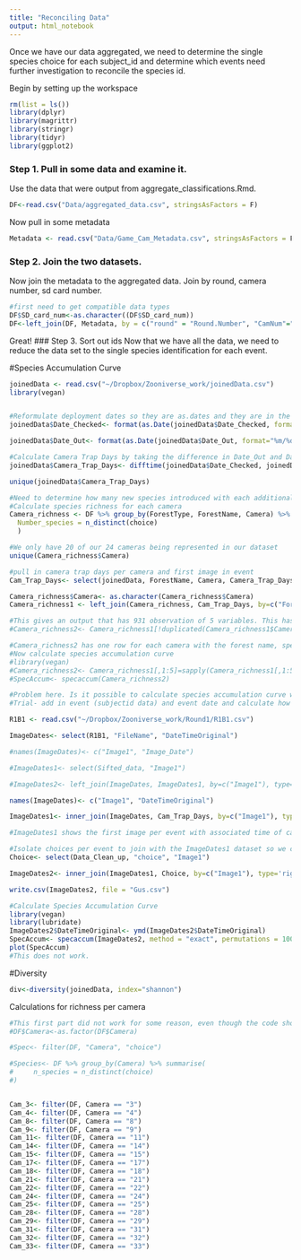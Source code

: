 ```yaml
---
title: "Reconciling Data"
output: html_notebook
---
```


Once we have our data aggregated, we need to determine the single species choice for each subject_id and determine which events need further investigation to reconcile the species id.

Begin by setting up the workspace
```r
rm(list = ls())
library(dplyr)
library(magrittr)
library(stringr)
library(tidyr)
library(ggplot2)
```
### Step 1. Pull in some data and examine it. 
Use the data that were output from aggregate_classifications.Rmd.
```r
DF<-read.csv("Data/aggregated_data.csv", stringsAsFactors = F)
```
Now pull in some metadata
```r
Metadata <- read.csv("Data/Game_Cam_Metadata.csv", stringsAsFactors = F)
```
### Step 2. Join the two datasets.
Now join the metadata to the aggregated data. Join by round, camera number, sd card number.

```r
#first need to get compatible data types
DF$SD_card_num<-as.character((DF$SD_card_num))
DF<-left_join(DF, Metadata, by = c("round" = "Round.Number", "CamNum"="Unit.Number","SD_card_num"="SD.Card.Number"  ))
```
Great!
### Step 3. Sort out ids
Now that we have all the data, we need to reduce the data set to the single species identification for each event.



#Species Accumulation Curve
```r
joinedData <- read.csv("~/Dropbox/Zooniverse_work/joinedData.csv")
library(vegan)


#Reformulate deployment dates so they are as.dates and they are in the same order for taking the difference later on
joinedData$Date_Checked<- format(as.Date(joinedData$Date_Checked, format="%m/%d/%y"),"%y/%m/%d")

joinedData$Date_Out<- format(as.Date(joinedData$Date_Out, format="%m/%d/%y"),"%y/%m/%d")

#Calculate Camera Trap Days by taking the difference in Date_Out and Date_Checked data. 
joinedData$Camera_Trap_Days<- difftime(joinedData$Date_Checked, joinedData$Date_Out , units = c("days"))

unique(joinedData$Camera_Trap_Days)

#Need to determine how many new species introduced with each additional camera trap day
#Calculate species richness for each camera
Camera_richness <- DF %>% group_by(ForestType, ForestName, Camera) %>% summarise(
  Number_species = n_distinct(choice)
  )

#We only have 20 of our 24 cameras being represented in our dataset
unique(Camera_richness$Camera)

#pull in camera trap days per camera and first image in event
Cam_Trap_Days<- select(joinedData, ForestName, Camera, Camera_Trap_Days, Image1, Date_Out, Date_Checked)

Camera_richness$Camera<- as.character(Camera_richness$Camera)
Camera_richness1 <- left_join(Camera_richness, Cam_Trap_Days, by=c("ForestName", "Camera"), type='right', match='all')

#This gives an output that has 931 observation of 5 variables. This has duplicates that we need to remove to get a dataset that has each camera with associated forest and number of camera trap days. 
#Camera_richness2<- Camera_richness1[!duplicated(Camera_richness1$Camera, Camera_richness1$ForestName),]

#Camera_richness2 has one row for each camera with the forest name, species richness, and camera trap days
#Now calculate species accumulation curve
#library(vegan)
#Camera_richness2<- Camera_richness1[,1:5]=sapply(Camera_richness1[,1:5],as.numeric)
#SpecAccum<- specaccum(Camera_richness2)

#Problem here. Is it possible to calculate species accumulation curve wihen we cannot tell how many new species added each day?
#Trial- add in event (subjectid data) and event date and calculate how many new species each day

R1B1 <- read.csv("~/Dropbox/Zooniverse_work/Round1/R1B1.csv")

ImageDates<- select(R1B1, "FileName", "DateTimeOriginal")

#names(ImageDates)<- c("Image1", "Image_Date")

#ImageDates1<- select(Sifted_data, "Image1")

#ImageDates2<- left_join(ImageDates, ImageDates1, by=c("Image1"), type='right', match='all')

names(ImageDates)<- c("Image1", "DateTimeOriginal")

ImageDates1<- inner_join(ImageDates, Cam_Trap_Days, by=c("Image1"), type='right', match='all')

#ImageDates1 shows the first image per event with associated time of capture. This will hopefully allow us to determine how many new species we got per day. Still need to pull in choice per subject.

#Isolate choices per event to join with the ImageDates1 dataset so we can see which species are selected per event
Choice<- select(Data_Clean_up, "choice", "Image1")

ImageDates2<- inner_join(ImageDates1, Choice, by=c("Image1"), type='right', match='all')

write.csv(ImageDates2, file = "Gus.csv")

#Calculate Species Accumulation Curve
library(vegan)
library(lubridate)
ImageDates2$DateTimeOriginal<- ymd(ImageDates2$DateTimeOriginal)
SpecAccum<- specaccum(ImageDates2, method = "exact", permutations = 100)
plot(SpecAccum)
#This does not work.
```


#Diversity
```r
div<-diversity(joinedData, index="shannon")
```


Calculations for richness per camera
```r
#This first part did not work for some reason, even though the code should be correct.
#DF$Camera<-as.factor(DF$Camera)

#Spec<- filter(DF, "Camera", "choice")

#Species<- DF %>% group_by(Camera) %>% summarise(
#     n_species = n_distinct(choice)
#)


Cam_3<- filter(DF, Camera == "3")
Cam_4<- filter(DF, Camera == "4")
Cam_8<- filter(DF, Camera == "8")
Cam_9<- filter(DF, Camera == "9")
Cam_11<- filter(DF, Camera == "11")
Cam_14<- filter(DF, Camera == "14")
Cam_15<- filter(DF, Camera == "15")
Cam_17<- filter(DF, Camera == "17")
Cam_18<- filter(DF, Camera == "18")
Cam_21<- filter(DF, Camera == "21")
Cam_22<- filter(DF, Camera == "22")
Cam_24<- filter(DF, Camera == "24")
Cam_25<- filter(DF, Camera == "25")
Cam_28<- filter(DF, Camera == "28")
Cam_29<- filter(DF, Camera == "29")
Cam_31<- filter(DF, Camera == "31")
Cam_32<- filter(DF, Camera == "32")
Cam_33<- filter(DF, Camera == "33")
```











